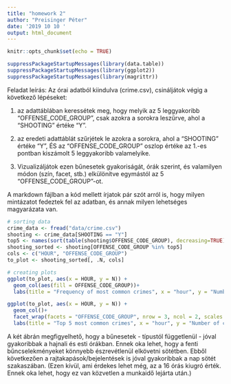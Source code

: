 ```yaml
---
title: "homework 2"
author: "Preisinger Péter"
date: '2019 10 10 '
output: html_document
---
```


```r
knitr::opts_chunk$set(echo = TRUE)
```

```r
suppressPackageStartupMessages(library(data.table))
suppressPackageStartupMessages(library(ggplot2))
suppressPackageStartupMessages(library(magrittr))
```

Feladat leírás: 
Az órai adatból kiindulva (crime.csv), csináljátok végig a következő lépéseket:

1. az adattáblában keressétek meg, hogy melyik az 5 leggyakoribb "OFFENSE_CODE_GROUP", csak azokra a sorokra leszűrve, ahol a "SHOOTING" értéke "Y".

2. az eredeti adattáblát szűrjétek le azokra a sorokra, ahol a "SHOOTING" értéke "Y", ÉS az "OFFENSE_CODE_GROUP" oszlop értéke az 1.-es pontban kiszámolt 5 leggyakoribb valamelyike.

3. Vizualizáljátok ezen bűnesetek gyakoriságát, órák szerint, és valamilyen módon (szín, facet, stb.) elkülönítve egymástól az 5 "OFFENSE_CODE_GROUP"-ot.


A markdown fájlban a kód mellett írjatok pár szót arról is, hogy milyen mintázatot fedeztek fel az adatban, és annak milyen lehetséges magyarázata van.

```r
# sorting data
crime_data <- fread("data/crime.csv")
shooting <- crime_data[SHOOTING == "Y"]
top5 <- names(sort(table(shooting$OFFENSE_CODE_GROUP), decreasing=TRUE)[1:5])
shooting_sorted <- shooting[OFFENSE_CODE_GROUP %in% top5]
cols <- c("HOUR", "OFFENSE_CODE_GROUP")
to_plot <- shooting_sorted[, .N, cols]

# creating plots
ggplot(to_plot, aes(x = HOUR, y = N)) + 
  geom_col(aes(fill = OFFENSE_CODE_GROUP))+
  labs(title = "Frequency of most common crimes", x = "hour", y = "Number of crimes")

ggplot(to_plot, aes(x = HOUR, y = N)) +
  geom_col()+
  facet_wrap(facets = "OFFENSE_CODE_GROUP", nrow = 3, ncol = 2, scales = "free") +
  labs(title = "Top 5 most common crimes", x = "hour", y = "Number of crimes")
```
A két ábrán megfigyelhető, hogy a bűnesetek - típustól függetlenül - jóval gyakoribbak a hajnali és esti órákban. Ennek oka lehet, hogy a fenti bűncselekményeket könnyebb észrevétlenül elkövetni sötétben. Ebből következően a rajtakapások/bejelentések is jóval gyakoribbak a nap sötét szakaszában. (Ezen kívül, ami érdekes lehet még, az a 16 órás kiugró érték. Ennek oka lehet, hogy ez van közvetlen a munkaidő lejárta után.)